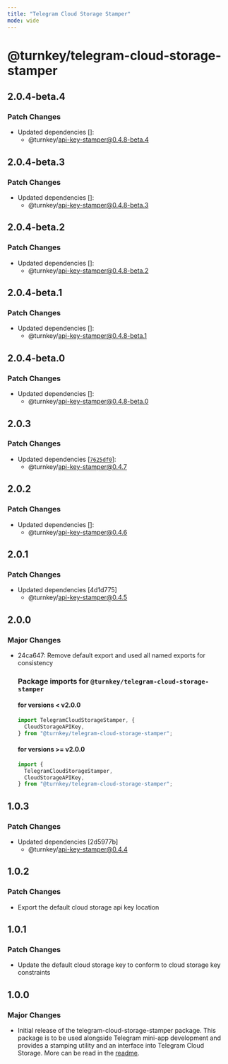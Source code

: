 ```yaml
---
title: "Telegram Cloud Storage Stamper"
mode: wide
---
```


# @turnkey/telegram-cloud-storage-stamper

## 2.0.4-beta.4

### Patch Changes

- Updated dependencies []:
  - @turnkey/api-key-stamper@0.4.8-beta.4

## 2.0.4-beta.3

### Patch Changes

- Updated dependencies []:
  - @turnkey/api-key-stamper@0.4.8-beta.3

## 2.0.4-beta.2

### Patch Changes

- Updated dependencies []:
  - @turnkey/api-key-stamper@0.4.8-beta.2

## 2.0.4-beta.1

### Patch Changes

- Updated dependencies []:
  - @turnkey/api-key-stamper@0.4.8-beta.1

## 2.0.4-beta.0

### Patch Changes

- Updated dependencies []:
  - @turnkey/api-key-stamper@0.4.8-beta.0

## 2.0.3

### Patch Changes

- Updated dependencies [[`7625df0`](https://github.com/tkhq/sdk/commit/7625df0538002c3455bd5862211210e38472e164)]:
  - @turnkey/api-key-stamper@0.4.7

## 2.0.2

### Patch Changes

- Updated dependencies []:
  - @turnkey/api-key-stamper@0.4.6

## 2.0.1

### Patch Changes

- Updated dependencies [4d1d775]
  - @turnkey/api-key-stamper@0.4.5

## 2.0.0

### Major Changes

- 24ca647: Remove default export and used all named exports for consistency

  ### Package imports for `@turnkey/telegram-cloud-storage-stamper`

  #### for versions < v2.0.0

  ```typescript
  import TelegramCloudStorageStamper, {
    CloudStorageAPIKey,
  } from "@turnkey/telegram-cloud-storage-stamper";
  ```

  #### for versions >= v2.0.0

  ```typescript
  import {
    TelegramCloudStorageStamper,
    CloudStorageAPIKey,
  } from "@turnkey/telegram-cloud-storage-stamper";
  ```

## 1.0.3

### Patch Changes

- Updated dependencies [2d5977b]
  - @turnkey/api-key-stamper@0.4.4

## 1.0.2

### Patch Changes

- Export the default cloud storage api key location

## 1.0.1

### Patch Changes

- Update the default cloud storage key to conform to cloud storage key constraints

## 1.0.0

### Major Changes

- Initial release of the telegram-cloud-storage-stamper package. This package is to be used alongside Telegram mini-app development and provides a stamping utility and an interface into Telegram Cloud Storage. More can be read in the [readme](../packages/telegram-cloud-storage-stamper/readme.md).